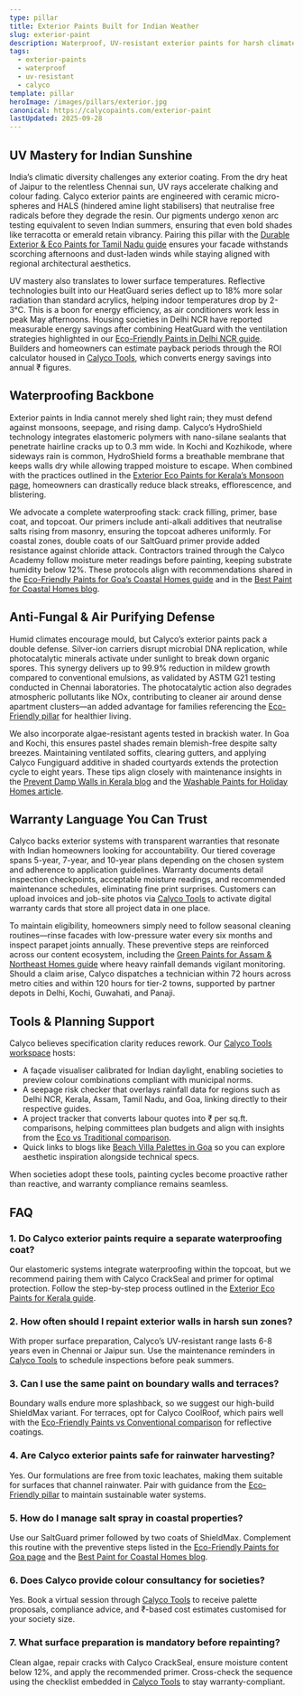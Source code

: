 ```yaml
---
type: pillar
title: Exterior Paints Built for Indian Weather
slug: exterior-paint
description: Waterproof, UV-resistant exterior paints for harsh climates.
tags:
  - exterior-paints
  - waterproof
  - uv-resistant
  - calyco
template: pillar
heroImage: /images/pillars/exterior.jpg
canonical: https://calycopaints.com/exterior-paint
lastUpdated: 2025-09-28
---
```


## UV Mastery for Indian Sunshine

India’s climatic diversity challenges any exterior coating. From the dry heat of Jaipur to the relentless Chennai sun, UV rays accelerate chalking and colour fading. Calyco exterior paints are engineered with ceramic micro-spheres and HALS (hindered amine light stabilisers) that neutralise free radicals before they degrade the resin. Our pigments undergo xenon arc testing equivalent to seven Indian summers, ensuring that even bold shades like terracotta or emerald retain vibrancy. Pairing this pillar with the [Durable Exterior & Eco Paints for Tamil Nadu guide](/regions/durable-exterior-eco-paints-tamil-nadu) ensures your facade withstands scorching afternoons and dust-laden winds while staying aligned with regional architectural aesthetics.

UV mastery also translates to lower surface temperatures. Reflective technologies built into our HeatGuard series deflect up to 18% more solar radiation than standard acrylics, helping indoor temperatures drop by 2-3°C. This is a boon for energy efficiency, as air conditioners work less in peak May afternoons. Housing societies in Delhi NCR have reported measurable energy savings after combining HeatGuard with the ventilation strategies highlighted in our [Eco-Friendly Paints in Delhi NCR guide](/regions/eco-friendly-paints-delhi-ncr). Builders and homeowners can estimate payback periods through the ROI calculator housed in [Calyco Tools](/tools), which converts energy savings into annual ₹ figures.

## Waterproofing Backbone

Exterior paints in India cannot merely shed light rain; they must defend against monsoons, seepage, and rising damp. Calyco’s HydroShield technology integrates elastomeric polymers with nano-silane sealants that penetrate hairline cracks up to 0.3 mm wide. In Kochi and Kozhikode, where sideways rain is common, HydroShield forms a breathable membrane that keeps walls dry while allowing trapped moisture to escape. When combined with the practices outlined in the [Exterior Eco Paints for Kerala’s Monsoon page](/regions/exterior-eco-paints-kerala-monsoon), homeowners can drastically reduce black streaks, efflorescence, and blistering.

We advocate a complete waterproofing stack: crack filling, primer, base coat, and topcoat. Our primers include anti-alkali additives that neutralise salts rising from masonry, ensuring the topcoat adheres uniformly. For coastal zones, double coats of our SaltGuard primer provide added resistance against chloride attack. Contractors trained through the Calyco Academy follow moisture meter readings before painting, keeping substrate humidity below 12%. These protocols align with recommendations shared in the [Eco-Friendly Paints for Goa’s Coastal Homes guide](/regions/eco-friendly-paints-goa) and in the [Best Paint for Coastal Homes blog](/blog/goa/best-paint-coastal-homes).

## Anti-Fungal & Air Purifying Defense

Humid climates encourage mould, but Calyco’s exterior paints pack a double defense. Silver-ion carriers disrupt microbial DNA replication, while photocatalytic minerals activate under sunlight to break down organic spores. This synergy delivers up to 99.9% reduction in mildew growth compared to conventional emulsions, as validated by ASTM G21 testing conducted in Chennai laboratories. The photocatalytic action also degrades atmospheric pollutants like NOx, contributing to cleaner air around dense apartment clusters—an added advantage for families referencing the [Eco-Friendly pillar](/eco-friendly-paint) for healthier living.

We also incorporate algae-resistant agents tested in brackish water. In Goa and Kochi, this ensures pastel shades remain blemish-free despite salty breezes. Maintaining ventilated soffits, clearing gutters, and applying Calyco Fungiguard additive in shaded courtyards extends the protection cycle to eight years. These tips align closely with maintenance insights in the [Prevent Damp Walls in Kerala blog](/blog/kerala/prevent-damp-walls-eco) and the [Washable Paints for Holiday Homes article](/blog/goa/washable-paints-holiday-homes).

## Warranty Language You Can Trust

Calyco backs exterior systems with transparent warranties that resonate with Indian homeowners looking for accountability. Our tiered coverage spans 5-year, 7-year, and 10-year plans depending on the chosen system and adherence to application guidelines. Warranty documents detail inspection checkpoints, acceptable moisture readings, and recommended maintenance schedules, eliminating fine print surprises. Customers can upload invoices and job-site photos via [Calyco Tools](/tools) to activate digital warranty cards that store all project data in one place.

To maintain eligibility, homeowners simply need to follow seasonal cleaning routines—rinse facades with low-pressure water every six months and inspect parapet joints annually. These preventive steps are reinforced across our content ecosystem, including the [Green Paints for Assam & Northeast Homes guide](/regions/green-paints-assam-northeast) where heavy rainfall demands vigilant monitoring. Should a claim arise, Calyco dispatches a technician within 72 hours across metro cities and within 120 hours for tier-2 towns, supported by partner depots in Delhi, Kochi, Guwahati, and Panaji.

## Tools & Planning Support

Calyco believes specification clarity reduces rework. Our [Calyco Tools workspace](/tools) hosts:

- A façade visualiser calibrated for Indian daylight, enabling societies to preview colour combinations compliant with municipal norms.
- A seepage risk checker that overlays rainfall data for regions such as Delhi NCR, Kerala, Assam, Tamil Nadu, and Goa, linking directly to their respective guides.
- A project tracker that converts labour quotes into ₹ per sq.ft. comparisons, helping committees plan budgets and align with insights from the [Eco vs Traditional comparison](/comparisons/eco-vs-traditional).
- Quick links to blogs like [Beach Villa Palettes in Goa](/blog/goa/beach-villa-palettes-eco) so you can explore aesthetic inspiration alongside technical specs.

When societies adopt these tools, painting cycles become proactive rather than reactive, and warranty compliance remains seamless.

## FAQ

### 1. Do Calyco exterior paints require a separate waterproofing coat?
Our elastomeric systems integrate waterproofing within the topcoat, but we recommend pairing them with Calyco CrackSeal and primer for optimal protection. Follow the step-by-step process outlined in the [Exterior Eco Paints for Kerala guide](/regions/exterior-eco-paints-kerala-monsoon).

### 2. How often should I repaint exterior walls in harsh sun zones?
With proper surface preparation, Calyco’s UV-resistant range lasts 6-8 years even in Chennai or Jaipur sun. Use the maintenance reminders in [Calyco Tools](/tools) to schedule inspections before peak summers.

### 3. Can I use the same paint on boundary walls and terraces?
Boundary walls endure more splashback, so we suggest our high-build ShieldMax variant. For terraces, opt for Calyco CoolRoof, which pairs well with the [Eco-Friendly Paints vs Conventional comparison](/comparisons/eco-vs-traditional) for reflective coatings.

### 4. Are Calyco exterior paints safe for rainwater harvesting?
Yes. Our formulations are free from toxic leachates, making them suitable for surfaces that channel rainwater. Pair with guidance from the [Eco-Friendly pillar](/eco-friendly-paint) to maintain sustainable water systems.

### 5. How do I manage salt spray in coastal properties?
Use our SaltGuard primer followed by two coats of ShieldMax. Complement this routine with the preventive steps listed in the [Eco-Friendly Paints for Goa page](/regions/eco-friendly-paints-goa) and the [Best Paint for Coastal Homes blog](/blog/goa/best-paint-coastal-homes).

### 6. Does Calyco provide colour consultancy for societies?
Yes. Book a virtual session through [Calyco Tools](/tools) to receive palette proposals, compliance advice, and ₹-based cost estimates customised for your society size.

### 7. What surface preparation is mandatory before repainting?
Clean algae, repair cracks with Calyco CrackSeal, ensure moisture content below 12%, and apply the recommended primer. Cross-check the sequence using the checklist embedded in [Calyco Tools](/tools) to stay warranty-compliant.

